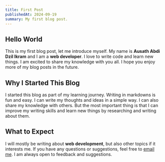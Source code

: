 ```yaml
---
title: First Post
publishedAt: 2024-09-19
summary: My first blog post.
---
```


## Hello World

This is my first blog post, let me introduce myself. My name is **Ausath Abdi Dzil Ikram** and I am a **web developer**. I love to write code and learn new things. I am excited to share my knowledge with you all. I hope you enjoy more of my blog posts in the future.

## Why I Started This Blog

I started this blog as part of my learning journey. Writing in markdowns is fun and easy. I can write my thoughts and ideas in a simple way. I can also share my knowledge with others. But the most important thing is that I can improve my writing skills and learn new things by researching and writing about them.

## What to Expect

I will mostly be writing about **web development**, but also other topics if it interests me. If you have any questions or suggestions, feel free to [email me](/email). I am always open to feedback and suggestions.
